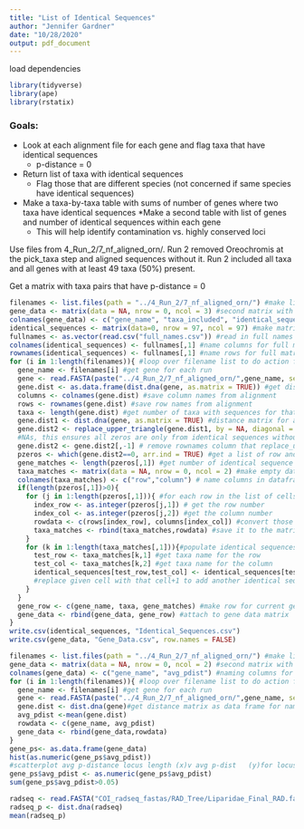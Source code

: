 ```yaml
---
title: "List of Identical Sequences"
author: "Jennifer Gardner"
date: "10/28/2020"
output: pdf_document
---
```

load dependencies
```r
library(tidyverse)
library(ape)
library(rstatix)
```



### Goals:
* Look at each alignment file for each gene and flag taxa that have identical sequences
  * p-distance = 0
* Return list of taxa with identical sequences
  * Flag those that are different species (not concerned if same species have identical sequences)
* Make a taxa-by-taxa table with sums of number of genes where two taxa have identical sequences
*Make a second table with list of genes and number of identical sequences within each gene
  * This will help identify contamination vs. highly conserved loci


Use files from 4_Run_2/7_nf_aligned_orn/. Run 2 removed Oreochromis at the pick_taxa step and aligned sequences without it. Run 2 included all taxa and all genes with at least 49 taxa (50%) present. 

Get a matrix with taxa pairs that have p-distance = 0

```r
filenames <- list.files(path = "../4_Run_2/7_nf_aligned_orn/") #make list of filenames of gene alignment fastas
gene_data <- matrix(data = NA, nrow = 0, ncol = 3) #second matrix with gene info
colnames(gene_data) <- c("gene_name", "taxa_included", "identical_sequences") #naming columns for gene info matrix
identical_sequences <- matrix(data=0, nrow = 97, ncol = 97) #make matrix for tallying identical sequences
fullnames <- as.vector(read.csv("full_names.csv")) #read in full names
colnames(identical_sequences) <- fullnames[,1] #name columns for full matrix
rownames(identical_sequences) <- fullnames[,1] #name rows for full matrix
for (i in 1:length(filenames)){ #loop over filename list to do action for each gene in folder
  gene_name <- filenames[i] #get gene for each run
  gene <- read.FASTA(paste("../4_Run_2/7_nf_aligned_orn/",gene_name, sep = "")) #read in gene alignment
  gene.dist <- as.data.frame(dist.dna(gene, as.matrix = TRUE)) #get distance matrix as data frame for names
  columns <- colnames(gene.dist) #save column names from alignment
  rows <- rownames(gene.dist) #save row names from alignment
  taxa <- length(gene.dist) #get number of taxa with sequences for that gene
  gene.dist1 <- dist.dna(gene, as.matrix = TRUE) #distance matrix for analysis
  gene.dist2 <- replace_upper_triangle(gene.dist1, by = NA, diagonal = FALSE) #replace upper triangle and diagonal with
  #NAs, this ensures all zeros are only from identical sequences without duplicates or self matches
  gene.dist2 <- gene.dist2[,-1] # remove rownames column that replace_upper_triangle generates
  pzeros <- which(gene.dist2==0, arr.ind = TRUE) #get a list of row and column numbers where p-dist = 0
  gene_matches <- length(pzeros[,1]) #get number of identical sequence pairs for this gene
  taxa_matches <- matrix(data = NA, nrow = 0, ncol = 2) #make empty data frame to save taxa matches
  colnames(taxa_matches) <- c("row","column") # name columns in dataframe
  if(length(pzeros[,1])>0){
    for (j in 1:length(pzeros[,1])){ #for each row in the list of cells where p-dist =0
      index_row <- as.integer(pzeros[j,1]) # get the row number
      index_col <- as.integer(pzeros[j,2]) #get the column number
      rowdata <- c(rows[index_row], columns[index_col]) #convert those to taxa names based on row/column names above
      taxa_matches <- rbind(taxa_matches,rowdata) #save it to the matrix created before for loop
    }
    for (k in 1:length(taxa_matches[,1])){#populate identical sequences matrix
      test_row <- taxa_matches[k,1] #get taxa name for the row
      test_col <- taxa_matches[k,2] #get taxa name for the column
      identical_sequences[test_row,test_col] <- identical_sequences[test_row,test_col] +1
      #replace given cell with that cell+1 to add another identical sequence to it.
    }
  }
  gene_row <- c(gene_name, taxa, gene_matches) #make row for current gene
  gene_data <- rbind(gene_data, gene_row) #attach to gene data matrix
}
write.csv(identical_sequences, "Identical_Sequences.csv")
write.csv(gene_data, "Gene_Data.csv", row.names = FALSE)
```


```r
filenames <- list.files(path = "../4_Run_2/7_nf_aligned_orn/") #make list of filenames of gene alignment fastas
gene_data <- matrix(data = NA, nrow = 0, ncol = 2) #second matrix with gene info
colnames(gene_data) <- c("gene_name", "avg_pdist") #naming columns for gene info matrix
for (i in 1:length(filenames)){ #loop over filename list to do action for each gene in folder
  gene_name <- filenames[i] #get gene for each run
  gene <- read.FASTA(paste("../4_Run_2/7_nf_aligned_orn/",gene_name, sep = "")) #read in gene alignment
  gene.dist <- dist.dna(gene)#get distance matrix as data frame for names
  avg_pdist <-mean(gene.dist)
  rowdata <- c(gene_name, avg_pdist)
  gene_data <- rbind(gene_data,rowdata)
}
gene_ps<- as.data.frame(gene_data)
hist(as.numeric(gene_ps$avg_pdist))
#scatterplot avg p-distance locus length (x)v avg p-dist   (y)for locus
gene_ps$avg_pdist <- as.numeric(gene_ps$avg_pdist)
sum(gene_ps$avg_pdist>0.05)
```

```r
radseq <- read.FASTA("COI_radseq_fastas/RAD_Tree/Liparidae_Final_RAD.fas")
radseq_p <- dist.dna(radseq)
mean(radseq_p)
```



